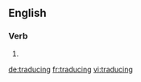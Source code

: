 
==English==

===Verb===
{{head|en}}

# {{present participle of|traduce}}

[[de:traducing]]
[[fr:traducing]]
[[vi:traducing]]